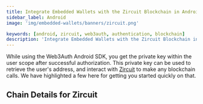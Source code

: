 ```yaml
---
title: Integrate Embedded Wallets with the Zircuit Blockchain in Android
sidebar_label: Android
image: 'img/embedded-wallets/banners/zircuit.png'

keywords: [android, zircuit, web3auth, authentication, blockchain]
description: 'Integrate Embedded Wallets with the Zircuit Blockchain in Android | Embedded Wallets'
---
```



While using the Web3Auth Android SDK, you get the private key within the user scope after successful authorization. This private key can be used to retrieve the user's address, and interact with [Zircuit](https://ethereum.org/) to make any blockchain calls. We have highlighted a few here for getting you started quickly on that.

## Chain Details for Zircuit

<ChainDetailsZircuit />

<EVMInteraction />
